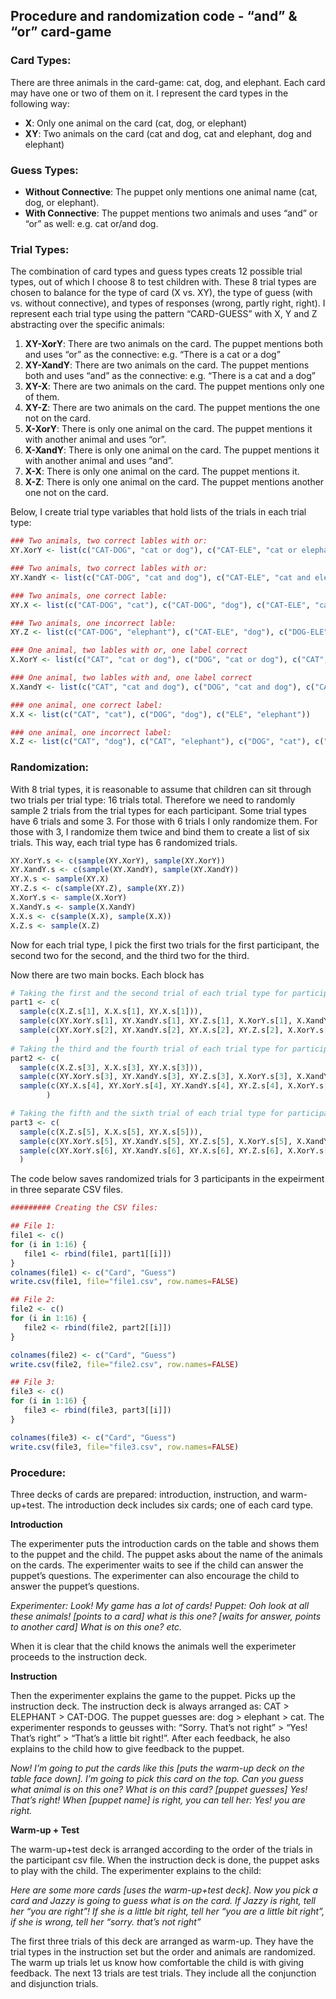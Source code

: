 Procedure and randomization code - "and" & "or" card-game
------------------------------

### Card Types:

There are three animals in the card-game: cat, dog, and elephant. Each card may have one or two of them on it. I represent the card types in the following way:

* **X**: Only one animal on the card (cat, dog, or elephant)
* **XY**: Two animals on the card (cat and dog, cat and elephant, dog and elephant)

### Guess Types:

* **Without Connective**: The puppet only mentions one animal name (cat, dog, or elephant).
* **With Connective**: The puppet mentions two animals and uses "and" or "or" as well: e.g. cat or/and dog.

### Trial Types:

The combination of card types and guess types creats 12 possible trial types, out of which I choose 8 to test children with. These 8 trial types are chosen to balance for the type of card (X vs. XY), the type of guess (with vs. without connective), and types of responses (wrong, partly right, right). I represent each trial type using the pattern "CARD-GUESS" with X, Y and Z abstracting over the specific animals:

1. **XY-XorY**: There are two animals on the card. The puppet mentions both and uses "or" as the connective: e.g. "There is a cat or a dog"
2. **XY-XandY**: There are two animals on the card. The puppet mentions both and uses "and" as the connective: e.g. "There is a cat and a dog"
3. **XY-X**: There are two animals on the card. The puppet mentions only one of them.
4. **XY-Z**: There are two animals on the card. The puppet mentions the one not on the card.
5. **X-XorY**: There is only one animal on the card. The puppet mentions it with another animal and uses "or".
6. **X-XandY**: There is only one animal on the card. The puppet mentions it with another animal and uses "and".
7. **X-X**: There is only one animal on the card. The puppet mentions it.
8. **X-Z**: There is only one animal on the card. The puppet mentions another one not on the card.

Below, I create trial type variables that hold lists of the trials in each trial type:
```r
### Two animals, two correct lables with or:
XY.XorY <- list(c("CAT-DOG", "cat or dog"), c("CAT-ELE", "cat or elephant"), c("DOG-ELE", "dog or elephant"))

### Two animals, two correct lables with or: 
XY.XandY <- list(c("CAT-DOG", "cat and dog"), c("CAT-ELE", "cat and elephant"), c("DOG-ELE", "dog and elephant"))

### Two animals, one correct lable:
XY.X <- list(c("CAT-DOG", "cat"), c("CAT-DOG", "dog"), c("CAT-ELE", "cat"), c("CAT-ELE", "elephant"), c("DOG-ELE", "dog"), c("DOG-ELE", "elephant"))

### Two animals, one incorrect lable:
XY.Z <- list(c("CAT-DOG", "elephant"), c("CAT-ELE", "dog"), c("DOG-ELE", "cat"))

### One animal, two lables with or, one label correct
X.XorY <- list(c("CAT", "cat or dog"), c("DOG", "cat or dog"), c("CAT", "cat or elephant"), c("ELE", "cat or elephant"), c("DOG", "dog or elephant"), c("ELE", "dog or elephant"))

### One animal, two lables with and, one label correct
X.XandY <- list(c("CAT", "cat and dog"), c("DOG", "cat and dog"), c("CAT", "cat and elephant"), c("ELE", "cat and elephant"), c("DOG", "dog and elephant"), c("ELE", "dog and elephant"))

### one animal, one correct label:
X.X <- list(c("CAT", "cat"), c("DOG", "dog"), c("ELE", "elephant"))

### one animal, one incorrect label:
X.Z <- list(c("CAT", "dog"), c("CAT", "elephant"), c("DOG", "cat"), c("DOG", "elephant"), c("ELE", "cat"), c("ELE", "dog"))
```

### Randomization:

With 8 trial types, it is reasonable to assume that children can sit through two trials per trial type: 16 trials total. Therefore we need to randomly sample 2 trials from the trial types for each participant. Some trial types have 6 trials and some 3. For those with 6 trials I only randomize them. For those with 3, I randomize them twice and bind them to create a list of six trials. This way, each trial type has 6 randomized trials. 

```r
XY.XorY.s <- c(sample(XY.XorY), sample(XY.XorY))
XY.XandY.s <- c(sample(XY.XandY), sample(XY.XandY))
XY.X.s <- sample(XY.X)
XY.Z.s <- c(sample(XY.Z), sample(XY.Z))
X.XorY.s <- sample(X.XorY)
X.XandY.s <- sample(X.XandY)
X.X.s <- c(sample(X.X), sample(X.X)) 
X.Z.s <- sample(X.Z)
```

Now for each trial type, I pick the first two trials for the first participant, the second two for the second, and the third two for the third.

Now there are two main bocks. Each block has 

```r
# Taking the first and the second trial of each trial type for participant 1:
part1 <- c(
  sample(c(X.Z.s[1], X.X.s[1], XY.X.s[1])), 
  sample(c(XY.XorY.s[1], XY.XandY.s[1], XY.Z.s[1], X.XorY.s[1], X.XandY.s[1])),
  sample(c(XY.XorY.s[2], XY.XandY.s[2], XY.X.s[2], XY.Z.s[2], X.XorY.s[2], X.XandY.s[2], X.X.s[2], X.Z.s[2]))
          )
# Taking the third and the fourth trial of each trial type for participant 2:
part2 <- c(
  sample(c(X.Z.s[3], X.X.s[3], XY.X.s[3])), 
  sample(c(XY.XorY.s[3], XY.XandY.s[3], XY.Z.s[3], X.XorY.s[3], X.XandY.s[3])),
  sample(c(XY.X.s[4], XY.XorY.s[4], XY.XandY.s[4], XY.Z.s[4], X.XorY.s[4], X.XandY.s[4], X.X.s[4], X.Z.s[4]))
        )

# Taking the fifth and the sixth trial of each trial type for participant 1:
part3 <- c(
  sample(c(X.Z.s[5], X.X.s[5], XY.X.s[5])), 
  sample(c(XY.XorY.s[5], XY.XandY.s[5], XY.Z.s[5], X.XorY.s[5], X.XandY.s[5])),
  sample(c(XY.XorY.s[6], XY.XandY.s[6], XY.X.s[6], XY.Z.s[6], X.XorY.s[6], X.XandY.s[6], X.Z.s[6], X.X.s[6]))
  )
```

The code below saves randomized trials for 3 participants in the expeirment in three separate CSV files.

```r
######### Creating the CSV files:

## File 1:
file1 <- c()
for (i in 1:16) {
   file1 <- rbind(file1, part1[[i]])
}
colnames(file1) <- c("Card", "Guess")
write.csv(file1, file="file1.csv", row.names=FALSE)  

## File 2:
file2 <- c()
for (i in 1:16) {
   file2 <- rbind(file2, part2[[i]])
}

colnames(file2) <- c("Card", "Guess")
write.csv(file2, file="file2.csv", row.names=FALSE)

## File 3:
file3 <- c()
for (i in 1:16) {
   file3 <- rbind(file3, part3[[i]])
}

colnames(file3) <- c("Card", "Guess")
write.csv(file3, file="file3.csv", row.names=FALSE)
```

### Procedure: 

Three decks of cards  are prepared: introduction, instruction, and warm-up+test. The introduction deck includes six cards; one of each card type.

**Introduction**

The experimenter puts the introduction cards on the table and shows them to the puppet and the child. The puppet asks about the name of the animals on the cards. The experimenter waits to see if the child can answer the puppet's questions. The experimenter can also encourage the child to answer the puppet's questions.

*Experimenter: Look! My game has a lot of cards!*
*Puppet: Ooh look at all these animals! [points to a card] what is this one? [waits for answer, points to another card] What is on this one? etc.*

When it is clear that the child knows the animals well the experimeter proceeds to the instruction deck.

**Instruction**

Then the experimenter explains the game to the puppet. Picks up the instruction deck. The instruction deck is always arranged as: CAT > ELEPHANT > CAT-DOG. The puppet guesses are: dog > elephant > cat. The experimenter responds to geusses with: "Sorry. That's not right" > "Yes! That's right" > "That's a little bit right!". After each feedback, he also explains to the child how to give feedback to the puppet.

*Now! I'm going to put the cards like this [puts the warm-up deck on the table face down]. I'm going to pick this card on the top. Can you guess what animal is on this one? What is on this card? [puppet guesses] Yes! That's right! When [puppet name] is right, you can tell her: Yes! you are right.*

**Warm-up + Test**

The warm-up+test deck is arranged according to the order of the trials in the participant csv file. When the instruction deck is done, the puppet asks to play with the child. The experimenter explains to the child:

*Here are some more cards [uses the warm-up+test deck]. Now you pick a card and Jazzy is going to guess what is on the card. If Jazzy is right, tell her "you are right"! If she is a little bit right, tell her "you are a little bit right", if she is wrong, tell her "sorry. that's not right"*

The first three trials of this deck are arranged as warm-up. They have the trial types in the instruction set but the order and animals are randomized. The warm up trials let us know how comfortable the child is with giving feedback. The next 13 trials are test trials. They include all the conjunction and disjunction trials.
